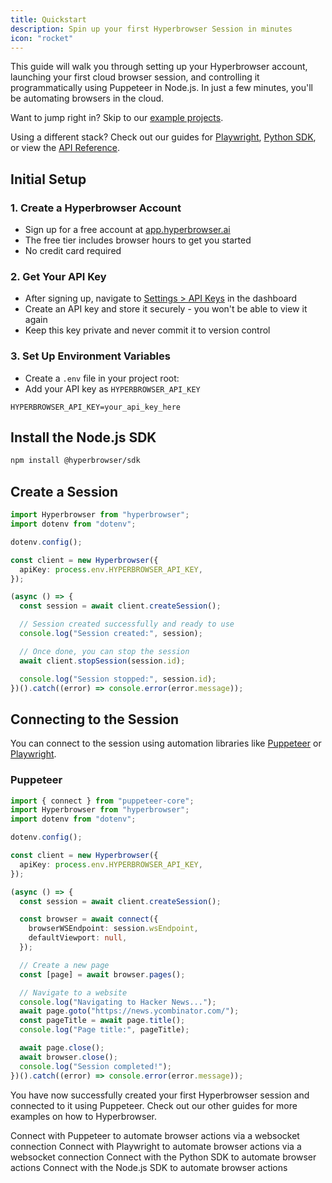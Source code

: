 ```yaml
---
title: Quickstart
description: Spin up your first Hyperbrowser Session in minutes
icon: "rocket"
---
```


This guide will walk you through setting up your Hyperbrowser account, launching your first cloud browser session, and controlling it programmatically using Puppeteer in Node.js. In just a few minutes, you'll be automating browsers in the cloud.

Want to jump right in? Skip to our [example projects](#example-projects).

Using a different stack? Check out our guides for [Playwright](/guides/connect-with-playwright), [Python SDK](/sdks/python), or view the [API Reference](/api-reference).

## Initial Setup

### 1. Create a Hyperbrowser Account

- Sign up for a free account at [app.hyperbrowser.ai](https://app.hyperbrowser.ai)
- The free tier includes browser hours to get you started
- No credit card required

### 2. Get Your API Key

- After signing up, navigate to <a href="/settings?tab=api-keys">Settings > API Keys</a> in the dashboard
- Create an API key and store it securely - you won't be able to view it again
- Keep this key private and never commit it to version control

### 3. Set Up Environment Variables

- Create a `.env` file in your project root:
- Add your API key as `HYPERBROWSER_API_KEY`

```
HYPERBROWSER_API_KEY=your_api_key_here
```

## Install the Node.js SDK

```bash
npm install @hyperbrowser/sdk
```

## Create a Session

```typescript
import Hyperbrowser from "hyperbrowser";
import dotenv from "dotenv";

dotenv.config();

const client = new Hyperbrowser({
  apiKey: process.env.HYPERBROWSER_API_KEY,
});

(async () => {
  const session = await client.createSession();

  // Session created successfully and ready to use
  console.log("Session created:", session);

  // Once done, you can stop the session
  await client.stopSession(session.id);

  console.log("Session stopped:", session.id);
})().catch((error) => console.error(error.message));
```

## Connecting to the Session

You can connect to the session using automation libraries like [Puppeteer](https://pptr.dev/) or [Playwright](https://playwright.dev/).

### Puppeteer

```typescript
import { connect } from "puppeteer-core";
import Hyperbrowser from "hyperbrowser";
import dotenv from "dotenv";

dotenv.config();

const client = new Hyperbrowser({
  apiKey: process.env.HYPERBROWSER_API_KEY,
});

(async () => {
  const session = await client.createSession();

  const browser = await connect({
    browserWSEndpoint: session.wsEndpoint,
    defaultViewport: null,
  });

  // Create a new page
  const [page] = await browser.pages();

  // Navigate to a website
  console.log("Navigating to Hacker News...");
  await page.goto("https://news.ycombinator.com/");
  const pageTitle = await page.title();
  console.log("Page title:", pageTitle);

  await page.close();
  await browser.close();
  console.log("Session completed!");
})().catch((error) => console.error(error.message));
```

You have now successfully created your first Hyperbrowser session and connected to it using Puppeteer.
Check out our other guides for more examples on how to Hyperbrowser.

<CardGroup col={2}>
  <Card
    horizontal
    icon="code"
    title="Puppeteer"
    href="/guides/connect-with-puppeteer"
  >
    Connect with Puppeteer to automate browser actions via a websocket
    connection
  </Card>
  <Card
    horizontal
    icon="code"
    title="Playwright"
    href="/guides/connect-with-playwright"
  >
    Connect with Playwright to automate browser actions via a websocket
    connection
  </Card>
  <Card horizontal icon="python" title="Python SDK" href="/sdks/python">
    Connect with the Python SDK to automate browser actions
  </Card>
  <Card horizontal icon="node" title="Node SDK" href="/sdks/node">
    Connect with the Node.js SDK to automate browser actions
  </Card>
</CardGroup>
